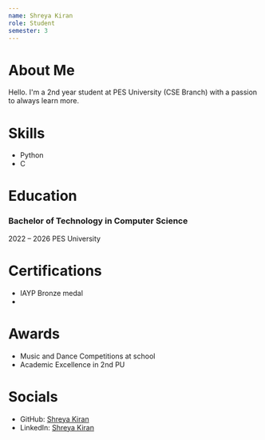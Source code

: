 ```yaml
---
name: Shreya Kiran
role: Student
semester: 3
---
```


# About Me
Hello. I'm a 2nd year student at PES University (CSE Branch) with a passion to always learn more.

# Skills
- Python
- C

# Education
### Bachelor of Technology in Computer Science
2022 – 2026
PES University

# Certifications
- IAYP Bronze medal
- 

# Awards
- Music and Dance Competitions at school
- Academic Excellence in 2nd PU

# Socials
- GitHub: [Shreya Kiran](https://github.com/shreyoucodes)
- LinkedIn: [Shreya Kiran](https://www.linkedin.com/in/shreyakiran)
